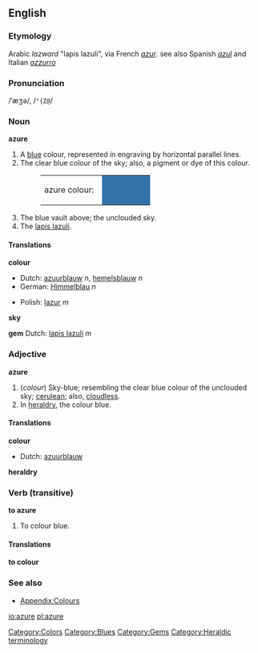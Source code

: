 ==English==
===Etymology===
Arabic ''lazward'' "lapis lazuli", via French ''[[azur]]''. see also Spanish ''[[azul]]'' and Italian ''[[azzurro]]''
===Pronunciation===
/ˈæʒə/, /<tt>"{Z@</tt>/
===Noun===
'''azure'''

#<!--DefA-->A [[blue]] colour, represented in engraving by horizontal parallel lines.
#<!--DefB-->The clear blue colour of the sky; also, a pigment or dye of this colour.
#:<table><tr><td>azure colour: &nbsp;</td><td bgcolor="#3372A8" width="80">&nbsp; </td></tr></table>
#<!--DefC-->The blue vault above; the unclouded sky.
#<!--DefD-->The [[lapis lazuli]].

====Translations====
<!--DefA-->'''colour'''
{{top}}
*Dutch: [[azuurblauw]] ''n'', [[hemelsblauw]] ''n''
*German: [[Himmelblau]] ''n''
{{mid}}
*Polish: [[lazur]] ''m''
{{bottom}}

<!--DefC-->'''sky'''
{{top}}
{{mid}}
{{bottom}}

<!--DefD-->'''gem'''
{{top}}
Dutch: [[lapis lazuli]] ''m''
{{mid}}
{{bottom}}

===Adjective===
'''azure'''

#<!--DefE-->(''colour'') Sky-blue; resembling the clear blue colour of the unclouded sky; [[cerulean]]; also, [[cloudless]].
#<!--DefF--> In [[heraldry]], the colour blue.

====Translations====

<!--DefA-->'''colour'''
{{top}}
*Dutch: [[azuurblauw]]
{{mid}}
{{bottom}}

<!--DefA-->'''heraldry'''
{{top}}
{{mid}}
{{bottom}}

===Verb (transitive)===
'''to azure'''

#<!--DefG--> To colour blue.

====Translations====

<!--DefG-->'''to colour'''
{{top}}
{{mid}}
{{bottom}}

===See also===
*[[Wiktionary_Appendix:Colours|Appendix:Colours]]

[[Category:Colors]]
[[Category:Blues]]
[[Category:Gems]]
[[Category:Heraldic terminology]]

[[io:azure]]
[[pl:azure]]